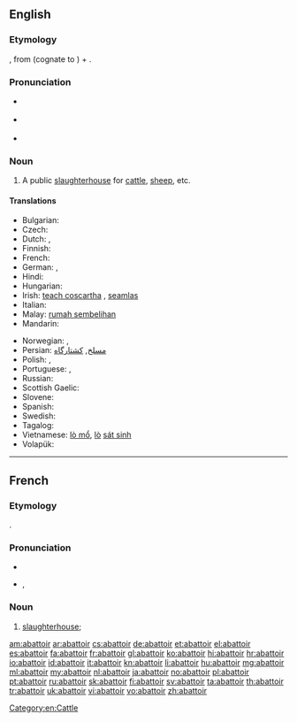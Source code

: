 ==English==
{{was wotd|2008|December|7}}
{{Wikisource1911Enc|Abattoir}}

===Etymology===
{{borrowing|fr|abattoir}}, from {{term|abattre||to slaughter|lang=fr}} (cognate to {{term|abate|lang=en}}) + {{term|-oir||-ory|lang=fr}}.

===Pronunciation===
* {{a|UK}} {{IPA|/ˈæb.ə.ˌtwɑː(ɹ)/}}
* {{a|US}} {{IPA|/ˈæb.ə.ˌtwɑɹ/|/ˈæb.ə.ˌtwɑ/}}
* {{audio|en-us-abattoir.ogg|Audio (US)}}

===Noun===
{{en-noun}}

# A public [[slaughterhouse]] for [[cattle]], [[sheep]], etc. {{defdate|19th century}}

====Translations====
{{trans-top|public slaughterhouse}}
* Bulgarian: {{t+|bg|кланица|f}}
* Czech: {{t-|cs|jatky|f|p}}
* Dutch: {{t+|nl|slachthuis|n}}, {{t+|nl|abattoir|n}}
* Finnish: {{t+|fi|teurastamo}}
* French: {{t+|fr|abattoir|m}}
* German: {{t-|de|Schlachthaus|n}}, {{t+|de|Schlachthof|m}}
* Hindi: {{t-|hi|बूचड़खाना|m}}
* Hungarian: {{t+|hu|vágóhíd}}
* Irish: [[teach coscartha]] {{m}}, [[seamlas]]
* Italian: {{t-|it|mattatoio}}
* Malay: [[rumah sembelihan]]
* Mandarin: {{t|zh|屠宰场|tr=túzǎichǎng}}
{{trans-mid}}
* Norwegian: {{t-|no|slakterhus|n}}, {{t+|no|slakteri|n}}
* Persian: [[مسلخ]], [[کشتارگاه]]
* Polish: {{t+|pl|rzeźnia|f}}, {{t-|pl|ubojnia|f}}
* Portuguese: {{t+|pt|matadouro}}, {{t+|pt|açougue}}
* Russian: {{t+|ru|бойня|f|tr=bójn'a}}
* Scottish Gaelic: {{t-|gd|taigh-spadaidh|m}}
* Slovene: {{t-|sl|klavnica|f}}
* Spanish: {{t-|es|matadero|m}}
* Swedish: {{t-|sv|slakthus}}
* Tagalog: {{t-|tl|bahay-katayan}}
* Vietnamese: [[lò mổ]], [[lò]] [[sát sinh]]
* Volapük: {{t+|vo|pugöp}}
{{trans-bottom}}

[[Category:en:Cattle]]

----

==French==

===Etymology===
{{suffix|abattre|oir|lang=fr}}.

===Pronunciation===
* {{audio|Fr-abattoir.ogg|audio}}
* {{IPA|/a.ba.twaʁ/|lang=fr}}, {{X-SAMPA|/a.ba.twaR/}}

===Noun===
{{fr-noun|m}}

# [[slaughterhouse]]; {{l|en|abattoir}}

[[am:abattoir]]
[[ar:abattoir]]
[[cs:abattoir]]
[[de:abattoir]]
[[et:abattoir]]
[[el:abattoir]]
[[es:abattoir]]
[[fa:abattoir]]
[[fr:abattoir]]
[[gl:abattoir]]
[[ko:abattoir]]
[[hi:abattoir]]
[[hr:abattoir]]
[[io:abattoir]]
[[id:abattoir]]
[[it:abattoir]]
[[kn:abattoir]]
[[li:abattoir]]
[[hu:abattoir]]
[[mg:abattoir]]
[[ml:abattoir]]
[[my:abattoir]]
[[nl:abattoir]]
[[ja:abattoir]]
[[no:abattoir]]
[[pl:abattoir]]
[[pt:abattoir]]
[[ru:abattoir]]
[[sk:abattoir]]
[[fi:abattoir]]
[[sv:abattoir]]
[[ta:abattoir]]
[[th:abattoir]]
[[tr:abattoir]]
[[uk:abattoir]]
[[vi:abattoir]]
[[vo:abattoir]]
[[zh:abattoir]]